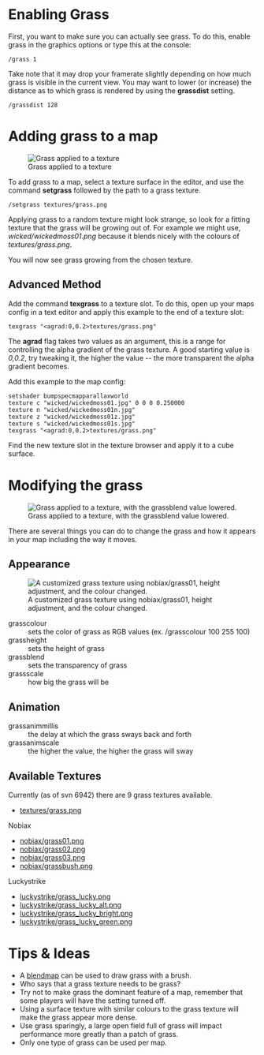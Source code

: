= Enabling Grass =
First, you want to make sure you can actually see grass. To do this, enable grass in the graphics options or type this at the console:
 /grass 1

Take note that it may drop your framerate slightly depending on how much grass is visible in the current view. You may want to lower (or increase) the distance as to which grass is rendered by using the '''grassdist''' setting.

 /grassdist 128

= Adding grass to a map =
[[File:Grass-1.jpg|thumb|Grass applied to a texture]]

To add grass to a map, select a texture surface in the editor, and use the command '''setgrass''' followed by the path to a grass texture.

 /setgrass textures/grass.png

Applying grass to a random texture might look strange, so look for a fitting texture that the grass will be growing out of. For example we might use, ''wicked/wickedmoss01.png'' because it blends nicely with the colours of ''textures/grass.png''.

You will now see grass growing from the chosen texture.

== Advanced Method ==

Add the command '''texgrass''' to a texture slot. To do this, open up your maps config in a text editor and apply this example to the end of a texture slot:
 texgrass "<agrad:0,0.2>textures/grass.png" 

The <b>agrad</b> flag takes two values as an argument, this is a range for controlling the alpha gradient of the grass texture. A good starting value is ''0,0.2'', try tweaking it, the higher the value -- the more transparent the alpha gradient becomes.

Add this example to the map config:
 setshader bumpspecmapparallaxworld
 texture c "wicked/wickedmoss01.jpg" 0 0 0 0.250000
 texture n "wicked/wickedmoss01n.jpg"
 texture z "wicked/wickedmoss01z.jpg"
 texture s "wicked/wickedmoss01s.jpg"
 texgrass "<agrad:0,0.2>textures/grass.png"

Find the new texture slot in the texture browser and apply it to a cube surface.

= Modifying the grass =
[[File:Grass-2.jpg|thumb|Grass applied to a texture, with the grassblend value lowered.]]

There are several things you can do to change the grass and how it appears in your map including the way it moves.

== Appearance ==
[[File:Grass-3.jpg|thumb|A customized grass texture using nobiax/grass01, height adjustment, and the colour changed.]]

;grasscolour
:sets the color of grass as RGB values (ex. /grasscolour 100 255 100)
;grassheight
:sets the height of grass
;grassblend
:sets the transparency of grass
;grassscale
:how big the grass will be

== Animation ==

;grassanimmillis
:the delay at which the grass sways back and forth
;grassanimscale
:the higher the value, the higher the grass will sway

== Available Textures ==

Currently (as of svn 6942) there are 9 grass textures available. 

* [https://raw.githubusercontent.com/red-eclipse/data/master/textures/grass.png textures/grass.png]

Nobiax
* [https://raw.githubusercontent.com/red-eclipse/data/master/nobiax/grass01.png nobiax/grass01.png]
* [https://raw.githubusercontent.com/red-eclipse/data/master/nobiax/grass02.png nobiax/grass02.png]
* [https://raw.githubusercontent.com/red-eclipse/data/master/nobiax/grass03.png nobiax/grass03.png]
* [https://raw.githubusercontent.com/red-eclipse/data/master/nobiax/grassbush.png nobiax/grassbush.png]

Luckystrike
* [https://raw.githubusercontent.com/red-eclipse/data/master/luckystrike/grass_lucky.png luckystrike/grass_lucky.png]
* [https://raw.githubusercontent.com/red-eclipse/data/master/luckystrike/grass_lucky_alt.png luckystrike/grass_lucky_alt.png]
* [https://raw.githubusercontent.com/red-eclipse/data/master/luckystrike//grass_lucky_bright.png luckystrike/grass_lucky_bright.png]
* [https://raw.githubusercontent.com/red-eclipse/data/master/luckystrike/grass_lucky_green.png luckystrike/grass_lucky_green.png]

= Tips & Ideas =

* A [[blendmap]] can be used to draw grass with a brush. 
* Who says that a grass texture needs to be grass?
* Try not to make grass the dominant feature of a map, remember that some players will have the setting turned off.
* Using a surface texture with similar colours to the grass texture will make the grass appear more dense.
* Use grass sparingly, a large open field full of grass will impact performance more greatly than a patch of grass.
* Only one type of grass can be used per map.